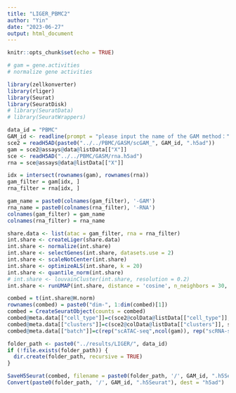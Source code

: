 ---
title: "LIGER_PBMC2"
author: "Yin"
date: "2023-06-27"
output: html_document
---

```{r setup, include=FALSE}
knitr::opts_chunk$set(echo = TRUE)
```



```{r}

# gam = gene.activities
# normalize gene activities

library(zellkonverter)
library(rliger)
library(Seurat)
library(SeuratDisk)
# library(SeuratData)
# library(SeuratWrappers)

data_id = "PBMC"
GAM_id <- readline(prompt = "please input the name of the GAM method：")
sce2 = readH5AD(paste0("../../PBMC/GASM/scGAM_", GAM_id, ".h5ad"))
gam = sce2@assays@data@listData[["X"]]
sce <- readH5AD("../../PBMC/GASM/rna.h5ad")
rna = sce@assays@data@listData[["X"]]

idx = intersect(rownames(gam), rownames(rna))
gam_filter = gam[idx, ]
rna_filter = rna[idx, ]

gam_name = paste0(colnames(gam_filter), '-GAM')
rna_name = paste0(colnames(rna_filter), '-RNA')
colnames(gam_filter) = gam_name
colnames(rna_filter) = rna_name

share.data <- list(atac = gam_filter, rna = rna_filter)
int.share <- createLiger(share.data)
int.share <- normalize(int.share)
int.share <- selectGenes(int.share, datasets.use = 2)
int.share <- scaleNotCenter(int.share)
int.share <- optimizeALS(int.share, k = 20)
int.share <- quantile_norm(int.share)
# int.share <- louvainCluster(int.share, resolution = 0.2)
int.share <- runUMAP(int.share, distance = 'cosine', n_neighbors = 30, min_dist = 0.3)

combed = t(int.share@H.norm)
rownames(combed) = paste0("dim-", 1:dim(combed)[1])
combed = CreateSeuratObject(counts = combed)
combed@meta.data[["cell_type"]]=c(sce2@colData@listData[["cell_type"]], sce@colData@listData[["cell_type"]])
combed@meta.data[["clusters"]]=c(sce2@colData@listData[["clusters"]], sce@colData@listData[["clusters"]])
combed@meta.data[["batch"]]=c(rep("scATAC-seq",ncol(gam)), rep("scRNA-seq",ncol(rna)))

folder_path <- paste0("../results/LIGER/", data_id)
if (!file.exists(folder_path)) {
  dir.create(folder_path, recursive = TRUE)
}

SaveH5Seurat(combed, filename = paste0(folder_path, '/', GAM_id, ".h5Seurat"),overwrite=T)
Convert(paste0(folder_path, '/', GAM_id, ".h5Seurat"), dest = "h5ad")


```

